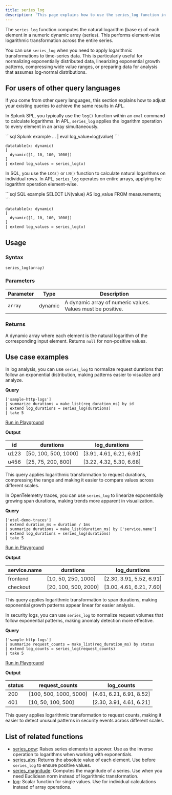```yaml
---
title: series_log
description: 'This page explains how to use the series_log function in APL.'
---
```


The `series_log` function computes the natural logarithm (base e) of each element in a numeric dynamic array (series). This performs element-wise logarithmic transformation across the entire series.

You can use `series_log` when you need to apply logarithmic transformations to time-series data. This is particularly useful for normalizing exponentially distributed data, linearizing exponential growth patterns, compressing wide value ranges, or preparing data for analysis that assumes log-normal distributions.

## For users of other query languages

If you come from other query languages, this section explains how to adjust your existing queries to achieve the same results in APL.

<AccordionGroup>
<Accordion title="Splunk SPL users">

In Splunk SPL, you typically use the `log()` function within an `eval` command to calculate logarithms. In APL, `series_log` applies the logarithm operation to every element in an array simultaneously.

<CodeGroup>
```sql Splunk example
... | eval log_value=log(value)
```

```kusto APL equivalent
datatable(x: dynamic)
[
  dynamic([1, 10, 100, 1000])
]
| extend log_values = series_log(x)
```
</CodeGroup>

</Accordion>
<Accordion title="ANSI SQL users">

In SQL, you use the `LOG()` or `LN()` function to calculate natural logarithms on individual rows. In APL, `series_log` operates on entire arrays, applying the logarithm operation element-wise.

<CodeGroup>
```sql SQL example
SELECT LN(value) AS log_value
FROM measurements;
```

```kusto APL equivalent
datatable(x: dynamic)
[
  dynamic([1, 10, 100, 1000])
]
| extend log_values = series_log(x)
```
</CodeGroup>

</Accordion>
</AccordionGroup>

## Usage

### Syntax

```kusto
series_log(array)
```

### Parameters

| Parameter | Type    | Description                                     |
| --------- | ------- | ----------------------------------------------- |
| `array`   | dynamic | A dynamic array of numeric values. Values must be positive. |

### Returns

A dynamic array where each element is the natural logarithm of the corresponding input element. Returns `null` for non-positive values.

## Use case examples

<Tabs>
<Tab title="Log analysis">

In log analysis, you can use `series_log` to normalize request durations that follow an exponential distribution, making patterns easier to visualize and analyze.

**Query**

```kusto
['sample-http-logs']
| summarize durations = make_list(req_duration_ms) by id
| extend log_durations = series_log(durations)
| take 5
```

[Run in Playground](https://play.axiom.co/axiom-play-qf1k/query?initForm=%7B%22apl%22%3A%22%5B'sample-http-logs'%5D%20%7C%20summarize%20durations%20%3D%20make_list(req_duration_ms)%20by%20id%20%7C%20extend%20log_durations%20%3D%20series_log(durations)%20%7C%20take%205%22%7D)

**Output**

| id   | durations              | log_durations              |
| ---- | ---------------------- | -------------------------- |
| u123 | [50, 100, 500, 1000]   | [3.91, 4.61, 6.21, 6.91]   |
| u456 | [25, 75, 200, 800]     | [3.22, 4.32, 5.30, 6.68]   |

This query applies logarithmic transformation to request durations, compressing the range and making it easier to compare values across different scales.

</Tab>
<Tab title="OpenTelemetry traces">

In OpenTelemetry traces, you can use `series_log` to linearize exponentially growing span durations, making trends more apparent in visualization.

**Query**

```kusto
['otel-demo-traces']
| extend duration_ms = duration / 1ms
| summarize durations = make_list(duration_ms) by ['service.name']
| extend log_durations = series_log(durations)
| take 5
```

[Run in Playground](https://play.axiom.co/axiom-play-qf1k/query?initForm=%7B%22apl%22%3A%22%5B'otel-demo-traces'%5D%20%7C%20extend%20duration_ms%20%3D%20duration%20%2F%201ms%20%7C%20summarize%20durations%20%3D%20make_list(duration_ms)%20by%20%5B'service.name'%5D%20%7C%20extend%20log_durations%20%3D%20series_log(durations)%20%7C%20take%205%22%7D)

**Output**

| service.name | durations                | log_durations              |
| ------------ | ------------------------ | -------------------------- |
| frontend     | [10, 50, 250, 1000]      | [2.30, 3.91, 5.52, 6.91]   |
| checkout     | [20, 100, 500, 2000]     | [3.00, 4.61, 6.21, 7.60]   |

This query applies logarithmic transformation to span durations, making exponential growth patterns appear linear for easier analysis.

</Tab>
<Tab title="Security logs">

In security logs, you can use `series_log` to normalize request volumes that follow exponential patterns, making anomaly detection more effective.

**Query**

```kusto
['sample-http-logs']
| summarize request_counts = make_list(req_duration_ms) by status
| extend log_counts = series_log(request_counts)
| take 5
```

[Run in Playground](https://play.axiom.co/axiom-play-qf1k/query?initForm=%7B%22apl%22%3A%22%5B'sample-http-logs'%5D%20%7C%20summarize%20request_counts%20%3D%20make_list(req_duration_ms)%20by%20status%20%7C%20extend%20log_counts%20%3D%20series_log(request_counts)%20%7C%20take%205%22%7D)

**Output**

| status | request_counts         | log_counts                 |
| ------ | ---------------------- | -------------------------- |
| 200    | [100, 500, 1000, 5000] | [4.61, 6.21, 6.91, 8.52]   |
| 401    | [10, 50, 100, 500]     | [2.30, 3.91, 4.61, 6.21]   |

This query applies logarithmic transformation to request counts, making it easier to detect unusual patterns in security events across different scales.

</Tab>
</Tabs>

## List of related functions

- [series_pow](/apl/scalar-functions/time-series/series-pow): Raises series elements to a power. Use as the inverse operation to logarithms when working with exponentials.
- [series_abs](/apl/scalar-functions/time-series/series-abs): Returns the absolute value of each element. Use before `series_log` to ensure positive values.
- [series_magnitude](/apl/scalar-functions/time-series/series-magnitude): Computes the magnitude of a series. Use when you need Euclidean norm instead of logarithmic transformation.
- [log](/apl/scalar-functions/mathematical-functions#log): Scalar function for single values. Use for individual calculations instead of array operations.


